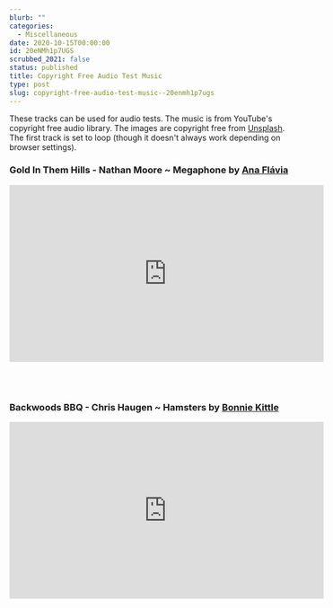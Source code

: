 ```yaml
---
blurb: ""
categories:
  - Miscellaneous
date: 2020-10-15T00:00:00
id: 20eNMh1p7UGS
scrubbed_2021: false
status: published
title: Copyright Free Audio Test Music
type: post
slug: copyright-free-audio-test-music--20enmh1p7ugs
---
```


These tracks can be used for audio tests. The music is from YouTube's copyright free audio library. The images are copyright free from [Unsplash](https://unsplash.com). The first track is set to loop (though it doesn't always work depending on browser settings).

### Gold In Them Hills - Nathan Moore ~ Megaphone by [Ana Flávia](https://unsplash.com/@anafsnt)

<iframe width="560" height="315" src="https://www.youtube.com/embed/dYidxJ_gKd8?playlist=dYidxJ_gKd8&loop=1&autoplay=1" frameborder="0" allow="accelerometer; autoplay; clipboard-write; encrypted-media; gyroscope; picture-in-picture" allowfullscreen></iframe>

<br /><br />

### Backwoods BBQ - Chris Haugen ~ Hamsters by [Bonnie Kittle](https://unsplash.com/@bonniekdesign)

<iframe width="560" height="315" src="https://www.youtube.com/embed/Puq9vVwsrqA" frameborder="0" allow="accelerometer; autoplay; clipboard-write; encrypted-media; gyroscope; picture-in-picture" allowfullscreen></iframe>